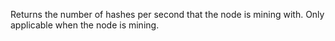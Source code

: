Returns the number of hashes per second that the node is mining with. Only applicable when the node is mining.


